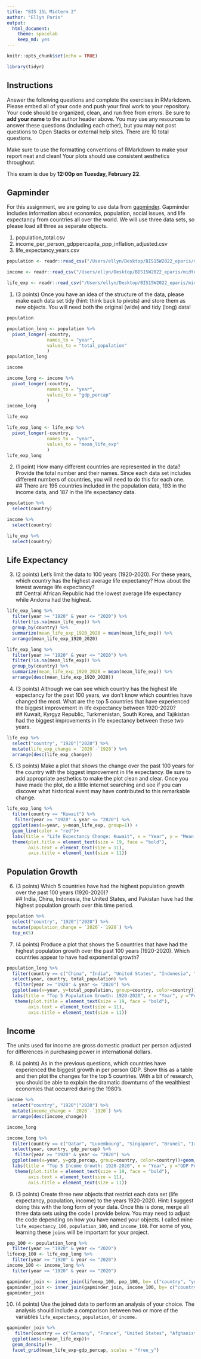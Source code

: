 ```yaml
---
title: "BIS 15L Midterm 2"
author: "Ellyn Paris"
output:
  html_document: 
    theme: spacelab
    keep_md: yes
---
```


```r
knitr::opts_chunk$set(echo = TRUE)
```

```r
library(tidyr)
```

## Instructions
Answer the following questions and complete the exercises in RMarkdown. Please embed all of your code and push your final work to your repository. Your code should be organized, clean, and run free from errors. Be sure to **add your name** to the author header above. You may use any resources to answer these questions (including each other), but you may not post questions to Open Stacks or external help sites. There are 10 total questions.  

Make sure to use the formatting conventions of RMarkdown to make your report neat and clean! Your plots should use consistent aesthetics throughout.  

This exam is due by **12:00p on Tuesday, February 22**.  

## Gapminder
For this assignment, we are going to use data from  [gapminder](https://www.gapminder.org/). Gapminder includes information about economics, population, social issues, and life expectancy from countries all over the world. We will use three data sets, so please load all three as separate objects.    

1. population_total.csv  
2. income_per_person_gdppercapita_ppp_inflation_adjusted.csv  
3. life_expectancy_years.csv  

```r
population <- readr::read_csv("/Users/ellyn/Desktop/BIS15W2022_eparis/midterm2/data/population_total.csv") 
```
```r
income <- readr::read_csv("/Users/ellyn/Desktop/BIS15W2022_eparis/midterm2/data/income_per_person_gdppercapita_ppp_inflation_adjusted.csv") 
```
```r
life_exp <- readr::read_csv("/Users/ellyn/Desktop/BIS15W2022_eparis/midterm2/data/life_expectancy_years.csv") 
```


1. (3 points) Once you have an idea of the structure of the data, please make each data set tidy (hint: think back to pivots) and store them as new objects. You will need both the original (wide) and tidy (long) data!  
```r
population
```
```r
population_long <- population %>% 
  pivot_longer(-country,
               names_to = "year",
               values_to = "total_population"
               )
population_long
```
```r
income
```
```r
income_long <- income %>% 
  pivot_longer(-country,
               names_to = "year",
               values_to = "gdp_percap"
               )
income_long
```
```r
life_exp
```
```r
life_exp_long <- life_exp %>% 
  pivot_longer(-country,
               names_to = "year",
               values_to = "mean_life_exp"
               )
life_exp_long
```

2. (1 point) How many different countries are represented in the data? Provide the total number and their names. Since each data set includes different numbers of countries, you will need to do this for each one.  
## There are 195 countries included in the population data, 193 in the income data, and 187 in the life expectancy data.
```r
population %>% 
  select(country)
```
```r
income %>% 
  select(country)
```
```r
life_exp %>% 
  select(country)
```

## Life Expectancy  

3. (2 points) Let's limit the data to 100 years (1920-2020). For these years, which country has the highest average life expectancy? How about the lowest average life expectancy?  
## Central African Republic had the lowest average life expectancy while Andorra had the highest. 
```r
life_exp_long %>% 
  filter(year >= "1920" & year <= "2020") %>% 
  filter(!is.na(mean_life_exp)) %>% 
  group_by(country) %>% 
  summarize(mean_life_exp_1920_2020 = mean(mean_life_exp)) %>% 
  arrange(mean_life_exp_1920_2020)
```


```r
life_exp_long %>% 
  filter(year >= "1920" & year <= "2020") %>% 
  filter(!is.na(mean_life_exp)) %>% 
  group_by(country) %>% 
  summarize(mean_life_exp_1920_2020 = mean(mean_life_exp)) %>% 
  arrange(desc(mean_life_exp_1920_2020))
```

4. (3 points) Although we can see which country has the highest life expectancy for the past 100 years, we don't know which countries have changed the most. What are the top 5 countries that have experienced the biggest improvement in life expectancy between 1920-2020?  
## Kuwait, Kyrgyz Republic, Turkmenistan, South Korea, and Tajikistan had the biggest improvements in life expectancy between these two years.
```r
life_exp %>% 
  select("country", "1920"|"2020") %>% 
  mutate(life_exp_change = `2020`-`1920`) %>% 
  arrange(desc(life_exp_change))
```


5. (3 points) Make a plot that shows the change over the past 100 years for the country with the biggest improvement in life expectancy. Be sure to add appropriate aesthetics to make the plot clean and clear. Once you have made the plot, do a little internet searching and see if you can discover what historical event may have contributed to this remarkable change.  
```r
life_exp_long %>% 
  filter(country == "Kuwait") %>% 
   filter(year >= "1920" & year <= "2020") %>% 
  ggplot(aes(x=year, y=mean_life_exp, group=1)) +
  geom_line(color = "red")+
  labs(title = "Life Expectancy Change: Kuwait", x = "Year", y = "Mean Life Expectancy")+
  theme(plot.title = element_text(size = 19, face = "bold"),
        axis.text = element_text(size = 11),
        axis.title = element_text(size = 11))
```

## Population Growth
6. (3 points) Which 5 countries have had the highest population growth over the past 100 years (1920-2020)?  
## India, China, Indonesia, the United States, and Pakistan have had the highest population growth over this time period.
```r
population %>% 
  select("country", "1920"|"2020") %>% 
  mutate(population_change = `2020`-`1920`) %>% 
  top_n(5) 
```

7. (4 points) Produce a plot that shows the 5 countries that have had the highest population growth over the past 100 years (1920-2020). Which countries appear to have had exponential growth? 
```r
population_long %>% 
  filter(country == c("China", "India", "United States", "Indonesia", "Pakistan")) %>% 
  select(year, country, total_population) %>% 
   filter(year >= "1920" & year <= "2020") %>% 
  ggplot(aes(x=year, y=total_population, group=country, color=country))+geom_line()+
  labs(title = "Top 5 Population Growth: 1920-2020", x = "Year", y ="Population Size")+
   theme(plot.title = element_text(size = 19, face = "bold"),
        axis.text = element_text(size = 11),
        axis.title = element_text(size = 11))
```

## Income
The units used for income are gross domestic product per person adjusted for differences in purchasing power in international dollars.

8. (4 points) As in the previous questions, which countries have experienced the biggest growth in per person GDP. Show this as a table and then plot the changes for the top 5 countries. With a bit of research, you should be able to explain the dramatic downturns of the wealthiest economies that occurred during the 1980's.  
```r
income %>% 
  select("country", "1920"|"2020") %>% 
  mutate(income_change = `2020`-`1920`) %>% 
  arrange(desc(income_change))
```
```r
income_long
```

```r
income_long %>% 
  filter(country == c("Qatar", "Luxembourg", "Singapore", "Brunei", "Ireland")) %>% 
  select(year, country, gdp_percap) %>% 
   filter(year >= "1920" & year <= "2020") %>% 
  ggplot(aes(x=year, y=gdp_percap, group=country, color=country))+geom_line()+
  labs(title = "Top 5 Income Growth: 1920-2020", x = "Year", y ="GDP Per Capita")+
   theme(plot.title = element_text(size = 19, face = "bold"),
        axis.text = element_text(size = 11),
        axis.title = element_text(size = 11))
```

9. (3 points) Create three new objects that restrict each data set (life expectancy, population, income) to the years 1920-2020. Hint: I suggest doing this with the long form of your data. Once this is done, merge all three data sets using the code I provide below. You may need to adjust the code depending on how you have named your objects. I called mine `life_expectancy_100`, `population_100`, and `income_100`. For some of you, learning these `joins` will be important for your project.  
```r
pop_100 <- population_long %>% 
  filter(year >= "1920" & year <= "2020")
lifeexp_100 <- life_exp_long %>% 
  filter(year >= "1920" & year <= "2020")
income_100 <- income_long %>% 
  filter(year >= "1920" & year <= "2020")
```


```r
gapminder_join <- inner_join(lifeexp_100, pop_100, by= c("country", "year"))
gapminder_join <- inner_join(gapminder_join, income_100, by= c("country", "year"))
gapminder_join
```

10. (4 points) Use the joined data to perform an analysis of your choice. The analysis should include a comparison between two or more of the variables `life_expectancy`, `population`, or `income.`  
```r
gapminder_join %>% 
   filter(country == c("Germany", "France", "United States", "Afghanistan", "Ethiopia", "Malaysia")) %>% 
  ggplot(aes(x=mean_life_exp))+
  geom_density()+
  facet_grid(mean_life_exp~gdp_percap, scales = "free_y")
```







